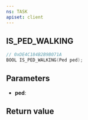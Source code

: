 ```yaml
---
ns: TASK
apiset: client
---
```

## IS_PED_WALKING

```c
// 0xDE4C184B2B9B071A
BOOL IS_PED_WALKING(Ped ped);
```


## Parameters
* **ped**:

## Return value